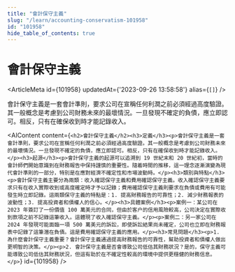 ```yaml
---
title: "會計保守主義"
slug: "/learn/accounting-conservatism-101958"
id: "101958"
hide_table_of_contents: true
---
```



# 會計保守主義

<ArticleMeta id={101958} updatedAt={'2023-09-26 13:58:58'} alias={`[]`} />
<div className='border-solid border-b border-t-0 my-4 border-[var(--ifm-color-gray-300)]' />

會計保守主義是一套會計準則，要求公司在宣稱任何利潤之前必須經過高度驗證。其一般概念是考慮到公司財務未來的最壞情況。一旦發現不確定的負債，應立即認可。相反，只有在確保收到時才能記錄收入。

<AIContent content={`<h2>會計保守主義</h2><h3>定義</h3><p>會計保守主義是一套會計準則，要求公司在宣稱任何利潤之前必須經過高度驗證。其一般概念是考慮到公司財務未來的最壞情況。一旦發現不確定的負債，應立即認可。相反，只有在確保收到時才能記錄收入。</p><h3>起源</h3><p>會計保守主義的起源可以追溯到 19 世紀末和 20 世紀初，當時的會計師們開始意識到在財務報告中保持謹慎的重要性。隨着時間的推移，這一理念逐漸演變為現代會計準則的一部分，特別是在應對經濟不確定性和市場波動時。</p><h3>類別與特點</h3><p>會計保守主義主要分為兩類：收入確認保守主義和費用確認保守主義。收入確認保守主義要求只有在收入實際收到或高度確定時才予以記錄；費用確認保守主義則要求在負債或費用有可能發生時立即記錄。這兩類保守主義的特點是：1. 提高財務報告的可靠性；2. 減少財務報表的波動性；3. 提高投資者和債權人的信心。</p><h3>具體案例</h3><p>案例一：某公司在 2023 年簽訂了一份價值 100 萬美元的合同，但由於客户的信用風險較高，公司決定在實際收到款項之前不記錄這筆收入。這體現了收入確認保守主義。</p><p>案例二：另一家公司在 2024 年發現可能面臨一項 500 萬美元的訴訟，即使訴訟結果尚未確定，公司也立即在財務報表中記錄了這筆潛在負債。這是費用確認保守主義的應用。</p><h3>常見問題</h3><p>1. 為什麼會計保守主義重要？會計保守主義通過提高財務報告的可靠性，幫助投資者和債權人做出更明智的決策。</p><p>2. 會計保守主義是否會導致公司低估其財務狀況？是的，保守主義可能導致公司低估其財務狀況，但這有助於在不確定性較高的環境中提供更穩健的財務信息。</p>`} id={101958} />
